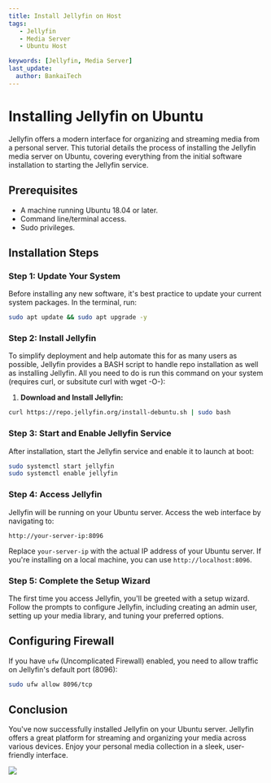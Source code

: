 ---
title: Install Jellyfin on Host
tags:
   - Jellyfin
   - Media Server
   - Ubuntu Host

keywords: [Jellyfin, Media Server]
last_update:
  author: BankaiTech
---

# Installing Jellyfin on Ubuntu

Jellyfin offers a modern interface for organizing and streaming media from a personal server. This tutorial details the process of installing the Jellyfin media server on Ubuntu, covering everything from the initial software installation to starting the Jellyfin service.

## Prerequisites

- A machine running Ubuntu 18.04 or later.
- Command line/terminal access.
- Sudo privileges.

## Installation Steps

### Step 1: Update Your System

Before installing any new software, it's best practice to update your current system packages. In the terminal, run:

```bash
sudo apt update && sudo apt upgrade -y
```

### Step 2: Install Jellyfin

To simplify deployment and help automate this for as many users as possible, Jellyfin provides a BASH script to handle repo installation as well as installing Jellyfin. All you need to do is run this command on your system (requires curl, or subsitute curl with wget -O-):

1. **Download and Install Jellyfin:**

```bash
curl https://repo.jellyfin.org/install-debuntu.sh | sudo bash
```

### Step 3: Start and Enable Jellyfin Service

After installation, start the Jellyfin service and enable it to launch at boot:

```bash
sudo systemctl start jellyfin
sudo systemctl enable jellyfin
```

### Step 4: Access Jellyfin

Jellyfin will be running on your Ubuntu server. Access the web interface by navigating to:

```
http://your-server-ip:8096
```

Replace `your-server-ip` with the actual IP address of your Ubuntu server. If you're installing on a local machine, you can use `http://localhost:8096`.

### Step 5: Complete the Setup Wizard

The first time you access Jellyfin, you'll be greeted with a setup wizard. Follow the prompts to configure Jellyfin, including creating an admin user, setting up your media library, and tuning your preferred options.

## Configuring Firewall

If you have `ufw` (Uncomplicated Firewall) enabled, you need to allow traffic on Jellyfin's default port (8096):

```bash
sudo ufw allow 8096/tcp
```

## Conclusion

You've now successfully installed Jellyfin on your Ubuntu server. Jellyfin offers a great platform for streaming and organizing your media across various devices. Enjoy your personal media collection in a sleek, user-friendly interface.

<a href="https://www.buymeacoffee.com/BankaiTech"><img src="https://img.buymeacoffee.com/button-api/?text=Buy me a beer&emoji=🍺&slug=BankaiTech&button_colour=FFDD00&font_colour=000000&font_family=Cookie&outline_colour=000000&coffee_colour=ffffff" /></a>
